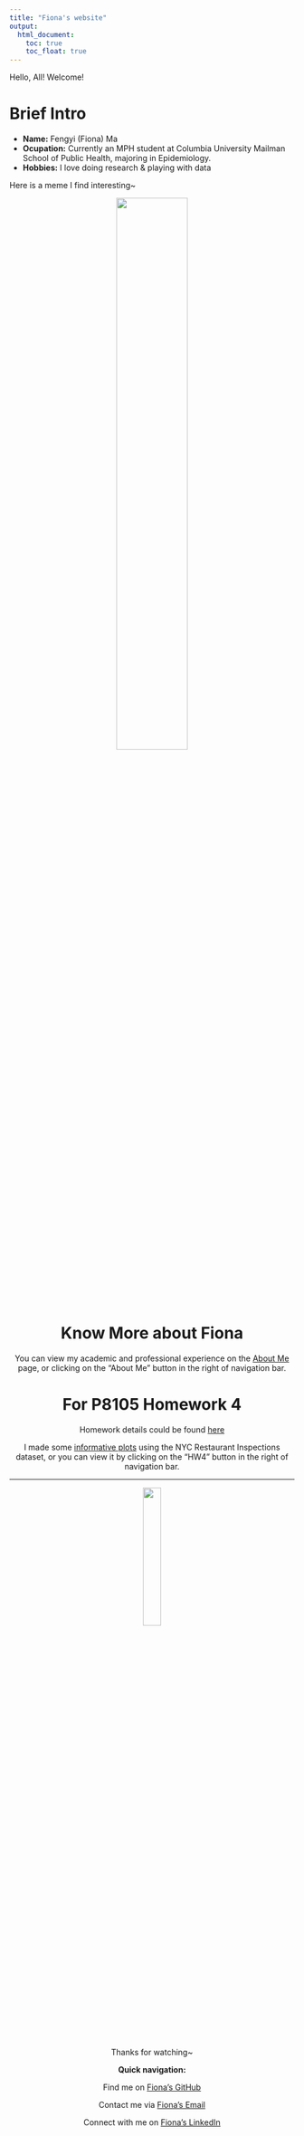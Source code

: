 ```yaml
---
title: "Fiona's website"
output: 
  html_document:
    toc: true
    toc_float: true
---
```


Hello, All! Welcome!

# Brief Intro

- __Name:__ Fengyi (Fiona) Ma
- __Ocupation:__ Currently an MPH student at Columbia University Mailman School of Public Health,  majoring in Epidemiology.
- __Hobbies:__ I love doing research & playing with data

Here is a meme I find interesting~

<center>
<img src="memes/me_writing.jpg" style="width:50%; border=10px solid">
<center>

# Know More about Fiona

You can view my academic and professional experience on the [About Me](about.html) page, or clicking on the "About Me" button in the right of navigation bar.


# For P8105 Homework 4

Homework details could be found [here](https://p8105.com/homework_4.html)

I made some [informative plots](plotly.html) using the NYC Restaurant Inspections dataset, or you can view it by clicking on the "HW4" button in the right of navigation bar.

---

<center>
<img src="memes/me_links.jpg" style="width:25%; border=10px solid">
<center>

Thanks for watching~


__Quick navigation:__

Find me on [Fiona's GitHub](http://github.com/FionaMa01/)

Contact me via [Fiona's Email](mailto:fm2751@cumc.columbia.edu)

Connect with me on [Fiona's LinkedIn](https://www.linkedin.com/in/fengyi-fiona-ma-945842255/)
